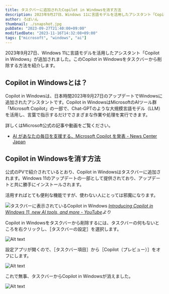 ```yaml
---
title: タスクバーに追加されたCopilot in Windowsを消す方法
description: 2023年9月27日、Windows 11に言語モデルを活用したアシスタント「Copilot in Windows」が追加されました。このCopilot in Windowsをタスクバーから消す方法を紹介します。
author: ろぼいん
thumbnail: ./snapshot.jpg
pubDate: "2023-09-27T21:40:00+09:00"
modifiedDate: "2023-11-16T14:32:08+09:00"
tags: ["microsoft", "windows", "ai"]
---
```



2023年9月27日、Windows 11に言語モデルを活用したアシスタント「Copilot in Windows」が追加されました。このCopilot in Windowsをタスクバーから削除する方法を紹介します。

## Copilot in Windowsとは？

Copilot in Windowsは、日本時間2023年9月27日のアップデートでWindowsに追加されたアシスタントです。Copilot in WindowsはMicrosoftのAIツール群「Microsoft Copilot」の一部で、Chat-GPTのような大規模言語モデル（LLM）を活用し、言葉で指示するだけでさまざまな作業や処理を実行できます。

詳しくはMicrosoft公式の記事や動画をご覧ください。

- [AI があなたの毎日を支援する、Microsoft Copilot を発表 - News Center Japan](https://news.microsoft.com/ja-jp/2023/09/22/230922-announcing-microsoft-copilot-your-everyday-ai-companion/)

<YouTube id="5rEZGSFgZVY"/>

## Copilot in Windowsを消す方法

公式のPVで紹介されているとおり、Copilot in Windowsはタスクバーに追加されます。Windows 11のアップデートの一部として提供されており、アップデートと共に勝手にインストールされます。

活用すればとても便利な機能ですが、使わない人にとっては邪魔になります。

![タスクバーに表示されているCopilot in Windows](./snapshot.jpg)
*[Introducing Copilot in Windows 11, new AI tools, and more - YouTube](https://www.youtube.com/watch?v=5rEZGSFgZVY)より*

Copilot in Windowsをタスクバーから削除するには、タスクバーの何もないところを右クリックし、［タスクバーの設定］を選択します。

![Alt text](./image.png)

設定アプリが開くので、［タスクバー項目］から［Copilot（プレビュー）］をオフにします。

![Alt text](./image-2.png)

これで無事、タスクバーからCopilot in Windowsが消えました。

![Alt text](./image-1.png)

